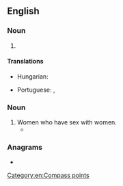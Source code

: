 ==English==

===Noun===
{{en-noun|-}}

# {{abbreviation of|west-southwest|lang=en}}

====Translations====
{{trans-top|abbreviation of west-southwest}}
* Hungarian: {{t+|hu|NyDNy}}
{{trans-mid}}
* Portuguese: {{t+|pt|OSO}}, {{t+|pt|WSW}}
{{trans-bottom}}

===Noun===
{{en-plural noun}}

# Women who have sex with women.
#* {{seeCites}}

===Anagrams===
* {{anagrams|en|a=sww|WWs}}

[[Category:en:Compass points]]